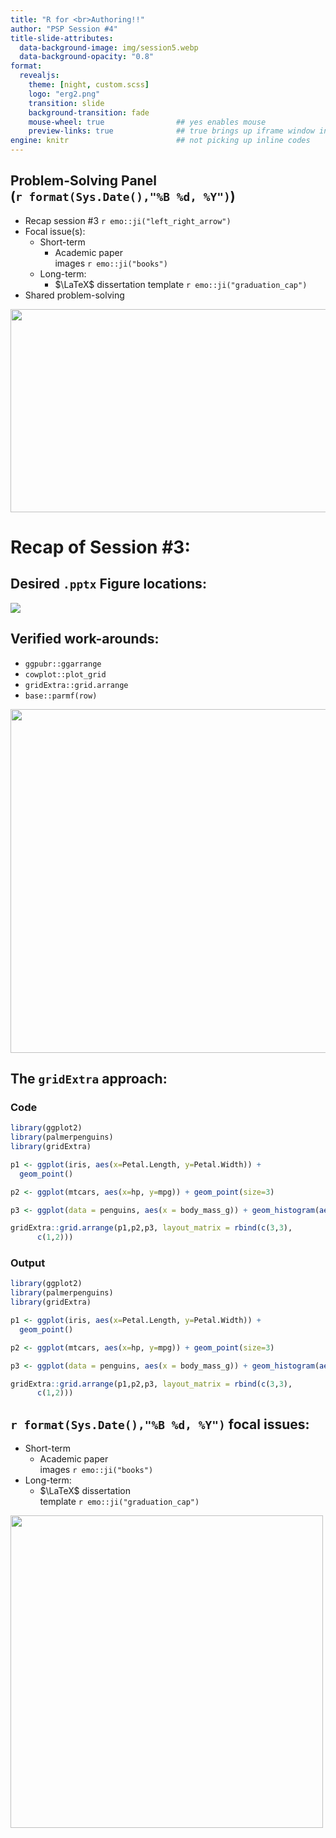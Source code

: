 ```yaml
---
title: "R for <br>Authoring!!"
author: "PSP Session #4"
title-slide-attributes: 
  data-background-image: img/session5.webp
  data-background-opacity: "0.8"
format:
  revealjs:
    theme: [night, custom.scss]
    logo: "erg2.png"
    transition: slide
    background-transition: fade
    mouse-wheel: true                ## yes enables mouse
    preview-links: true              ## true brings up iframe window instead of "site"
engine: knitr                        ## not picking up inline codes
---
```


## Problem-Solving Panel <br>(`r format(Sys.Date(),"%B %d, %Y")`)

:::: {layout="[80,20]"}

::: {.first-column}
+   Recap session #3 `r emo::ji("left_right_arrow")`
+   Focal issue(s): 
    + Short-term
      + Academic paper <br>images `r emo::ji("books")`
    + Long-term: 
      + $\LaTeX$ dissertation template `r emo::ji("graduation_cap")`
+   Shared problem-solving
:::

::: {.second-column}
:::

::::

![](img/titel3.PNG){.absolute top="190" right="0" width="550" height="325"}

# Recap of Session #3:

## Desired `.pptx` Figure locations:

![](img/desiredpptx.JPG)


## Verified work-arounds:

+ `ggpubr::ggarrange`
+ `cowplot::plot_grid` 
+ `gridExtra::grid.arrange`
+ `base::parmf(row)`

![](https://media.giphy.com/media/9rifLrEnknU4Ko2LOV/giphy-downsized-large.gif){.absolute top="100" right="50" height="550"}

## The `gridExtra` approach:

::::: {.panel-tabset}

### Code

```r
library(ggplot2)
library(palmerpenguins)
library(gridExtra)

p1 <- ggplot(iris, aes(x=Petal.Length, y=Petal.Width)) +
  geom_point()

p2 <- ggplot(mtcars, aes(x=hp, y=mpg)) + geom_point(size=3)

p3 <- ggplot(data = penguins, aes(x = body_mass_g)) + geom_histogram(aes(fill = species), alpha = 0.5, position = "identity") + scale_fill_manual(values = c("darkorange","purple","cyan4")) + labs(x = "Body mass (g)", y = "Frequency", title = "Penguin body mass") 

gridExtra::grid.arrange(p1,p2,p3, layout_matrix = rbind(c(3,3),
      c(1,2)))
```

### Output

```r
library(ggplot2)
library(palmerpenguins)
library(gridExtra)

p1 <- ggplot(iris, aes(x=Petal.Length, y=Petal.Width)) +
  geom_point()

p2 <- ggplot(mtcars, aes(x=hp, y=mpg)) + geom_point(size=3)

p3 <- ggplot(data = penguins, aes(x = body_mass_g)) + geom_histogram(aes(fill = species), alpha = 0.5, position = "identity") + scale_fill_manual(values = c("darkorange","purple","cyan4")) + labs(x = "Body mass (g)", y = "Frequency", title = "Penguin body mass") 

gridExtra::grid.arrange(p1,p2,p3, layout_matrix = rbind(c(3,3),
      c(1,2)))
```

::::

## `r format(Sys.Date(),"%B %d, %Y")` focal issues:

+ Short-term
  + Academic paper <br>images `r emo::ji("books")`
+ Long-term: 
  + $\LaTeX$ dissertation <br>template `r emo::ji("graduation_cap")`
  
![](https://upload.wikimedia.org/wikipedia/commons/thumb/9/9c/Magnifying_glass_CC0.svg/1200px-Magnifying_glass_CC0.svg.png){.absolute bottom="50" right="0" height="500"}
